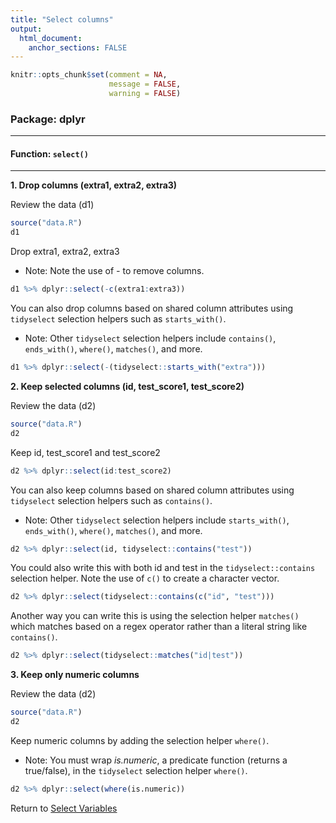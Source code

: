 ```yaml
---
title: "Select columns"
output: 
  html_document:
    anchor_sections: FALSE
---
```


```r
knitr::opts_chunk$set(comment = NA,
                      message = FALSE,
                      warning = FALSE)
```


### Package: dplyr

---

#### Function: `select()`

---

**1\. Drop columns (extra1, extra2, extra3)**

Review the data (d1)

```r

source("data.R")
d1

```

Drop extra1, extra2, extra3

* Note: Note the use of *-* to remove columns.

```r

d1 %>% dplyr::select(-c(extra1:extra3))

```

You can also drop columns based on shared column attributes using `tidyselect` selection helpers such as `starts_with()`.

* Note: Other `tidyselect` selection helpers include `contains()`, `ends_with()`, `where()`, `matches()`, and more.

```r

d1 %>% dplyr::select(-(tidyselect::starts_with("extra")))

```


**2\. Keep selected columns (id, test_score1, test_score2)**

Review the data (d2)

```r

source("data.R")
d2

```

Keep id, test_score1 and test_score2

```r

d2 %>% dplyr::select(id:test_score2)

```

You can also keep columns based on shared column attributes using `tidyselect` selection helpers such as `contains()`.

* Note: Other `tidyselect` selection helpers include `starts_with()`, `ends_with()`, `where()`, `matches()`, and more.

```r

d2 %>% dplyr::select(id, tidyselect::contains("test"))

```

You could also write this with both id and test in the `tidyselect::contains` selection helper. Note the use of `c()` to create a character vector.

```r

d2 %>% dplyr::select(tidyselect::contains(c("id", "test")))

```

Another way you can write this is using the selection helper `matches()` which matches based on a regex operator rather than a literal string like `contains()`.

```r

d2 %>% dplyr::select(tidyselect::matches("id|test"))

```


**3\. Keep only numeric columns**

Review the data (d2)

```r

source("data.R")
d2

```

Keep numeric columns by adding the selection helper `where()`.

* Note: You must wrap *is.numeric*, a predicate function (returns a true/false), in the `tidyselect` selection helper `where()`.

```r

d2 %>% dplyr::select(where(is.numeric))

```

Return to [Select Variables](https://github.com/Cghlewis/data-wrangling-functions/wiki/Select-Variables)
